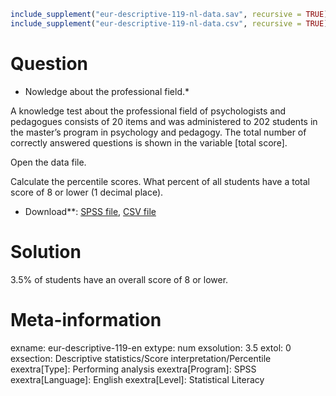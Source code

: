 ```r
include_supplement("eur-descriptive-119-nl-data.sav", recursive = TRUE)
include_supplement("eur-descriptive-119-nl-data.csv", recursive = TRUE)
```


Question
========
* Nowledge about the professional field.*

A knowledge test about the professional field of psychologists and pedagogues consists of 20 items and was administered to 202 students in the master's program in psychology and pedagogy. The total number of correctly answered questions is shown in the variable [total score].

Open the data file.

Calculate the percentile scores. What percent of all students have a total score of 8 or lower (1 decimal place).

* Download**: [SPSS file](eur-descriptive-119-nl-data.sav), [CSV file](eur-descriptive-119-nl-data.csv)

Solution
========
3.5% of students have an overall score of 8 or lower.

Meta-information
================
exname: eur-descriptive-119-en
extype: num
exsolution: 3.5
extol: 0
exsection: Descriptive statistics/Score interpretation/Percentile
exextra[Type]: Performing analysis
exextra[Program]: SPSS
exextra[Language]: English
exextra[Level]: Statistical Literacy
